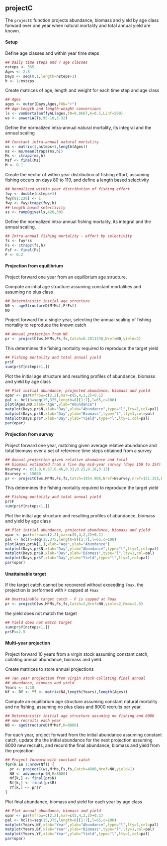 ## projectC

The `projectC` function projects abundance, biomass and yield by age
class forward over one year when natural mortality and total annual
yield are known.

#### Setup

Define age classes and within year time steps
```r
## Daily time steps and 7 age classes
nsteps <- 365
Ages <- 2:8
Days <- seq(0,1,length=nsteps+1)
h <- 1/nsteps
```

Create matrices of age, length and weight for each time step and age class
```r
## Ages
ages <- outer(Days,Ages,FUN="+")
## Age-length and length-weight conversions
ls <- vonBertalanffyAL(ages,t0=0.0667,K=0.5,Linf=500)
ws <- powerLW(ls,9E-10,3.32)
```

Define the normalized intra-annual natural mortality, its integral and the annual scaling
```r
## Constant intra-annual natural mortality
ms <- matrix(1,nsteps+1,length(Ages))
ms <- ms/mean(trapz(ms,h))
Ms <- ctrapz(ms,h)
Msf <- final(Ms)
M <- 0.1
```

Create the vector of within year distribution of fishing effort,
assuming fishing occurs on days 80 to 119, and define a length based
selectivity
```r
## Normalized within year distribution of fishing effort
fwy <- double(nsteps+1)
fwy[81:220] <- 1
fwy <- fwy/trapz(fwy,h)
## Length based selectivity
ss <- rampOgive(ls,420,30)
```

Define the normalized intra-annual fishing mortality, its integral and
the annual scaling.
```r
## Intra-annual fishing mortality - effort by selectivity
fs <- fwy*ss
Fs <- ctrapz(fs,h)
Fsf <- final(Fs)
F <- 0.2
```

#### Projection from equilibrium 

Project forward one year from an equilibrium age structure.

Compute an intial age structure assuming constant mortalities and
assuming no plus class
```r
## Deterministic initial age structure
N0 <- ageStructureD(M*Msf,F*Fsf)
N0
```

Project forward for a single year, selecting the annual scaling of
fishing mortality to reproduce the known catch
```r
## Annual projection from N0
pr <- projectC(ws,M*Ms,Fs,fs,Catch=0.2811238,Nref=N0,yield=2)
```

This determines the fishing mortality required to reproduce the target yield
```r
## Fishing mortality and total annual yield
pr$F
sum(pr$Y[nsteps+1,])
```

Plot the initial age structure and resulting profiles of abundance,
biomass and yield by age class
```r
## Plot initial abundance, projected abundance, biomass and yield
opar <- par(mfrow=c(2,2),mar=c(5,4,2,2)+0.1)
pal <- hcl(h=seq(15,375,length=8)[1:7],l=65,c=100)
plot(Ages,N0,xlab="Age",ylab="Abundance")
matplot(Days,pr$N,xlab="Day",ylab="Abundance",type="l",lty=1,col=pal)
matplot(Days,pr$B,xlab="Day",ylab="Biomass",type="l",lty=1,col=pal)
matplot(Days,pr$Y,xlab="Day",ylab="Yield",type="l",lty=1,col=pal)
par(opar)
```

#### Projection from survey

Project forward one year, matching given average relative abundance and
total biomass over a set of reference time steps obtained from a survey
```r
## Annual projection given relative abundance and total
## biomass estimated from a five day mid-year survey (days 150 to 154)
Nsurvey <- c(1.0,0.67,0.46,0.33,0.25,0.18,0.13) 
Bsurvey <- 15000
pr <- projectC(ws,M*Ms,Fs,fs,Catch=1954.908,Nref=Nsurvey,nref=151:155,Bref=Bsurvey,yield=2)
```

This determines the fishing mortality required to reproduce the target yield
```r
## Fishing mortality and total annual yield
pr$F
sum(pr$Y[nsteps+1,])
```

Plot the initial age structure and resulting profiles of abundance,
biomass and yield by age class
```r
## Plot initial abundance, projected abundance, biomass and yield
opar <- par(mfrow=c(2,2),mar=c(5,4,2,2)+0.1)
pal <- hcl(h=seq(15,375,length=8)[1:7],l=65,c=100)
plot(Ages,pr$N[1,],xlab="Age",ylab="Abundance")
matplot(Days,pr$N,xlab="Day",ylab="Abundance",type="l",lty=1,col=pal)
matplot(Days,pr$B,xlab="Day",ylab="Biomass",type="l",lty=1,col=pal)
matplot(Days,pr$Y,xlab="Day",ylab="Yield",type="l",lty=1,col=pal)
par(opar)
```

#### Unattainable target


If the target catch cannot be recovered without exceeding `Fmax`, the
projection is performed with `F` capped at `Fmax`
```r
## Unattainable target catch - F is capped at Fmax
pr <- projectC(ws,M*Ms,Fs,fs,Catch=2,Nref=N0,yield=2,Fmax=2.5)
```
the yield does not match the target
```r
## Yield does not match target
sum(pr$Y[nsteps+1,])
pr$F==2.5
```


#### Multi-year projection

Project forward 10 years from a virgin stock assuming constant catch,
collating annual abundance, biomass and yield.

Create matrices to store annual projections
```r
## Ten year projection from virgin stock collating final annual
## abundance, biomass and yield
Years <- 1:10
Nf <- Bf <- Yf <- matrix(NA,length(Years),length(Ages))
```


Compute an equilibrium age structure assuming constant natural mortality
and no fishing, assuming no plus class and 8000 recruits per year.
```r
## Deterministic initial age structure assuming no fishing and 8000
## new recruits each year
N0 <- ageStructureD(M*Msf,R=8000)
```

For each year, project forward from the initial abundance assuming
constant catch, update the the initial abundance for the next
projection assuming 8000 new recruits, and record the final
abundance, biomass and yield from the projection
```r
## Project forward with constant catch
for(k in 1:nrow(Nf)) {
  pr <- projectC(ws,M*Ms,Fs,fs,Catch=4000,Nref=N0,yield=1)
  N0 <- advance(pr$N,R=8000)
  Nf[k,] <- final(pr$N)
  Bf[k,] <- final(pr$B)
  Yf[k,] <- pr$Y
}
```

Plot final abundance, biomass and yield for each year by age class
```r
## Plot annual abundance, biomass and yield
opar <- par(mfrow=c(2,2),mar=c(5,4,2,2)+0.1)
pal <- hcl(h=seq(15,375,length=8)[1:7],l=65,c=100)
matplot(Years,Nf,xlab="Year",ylab="Abundance",type="l",lty=1,col=pal)
matplot(Years,Bf,xlab="Year",ylab="Biomass",type="l",lty=1,col=pal)
matplot(Years,Yf,xlab="Year",ylab="Yield",type="l",lty=1,col=pal)
par(opar)
```
